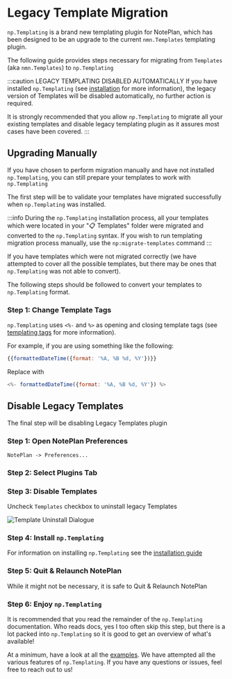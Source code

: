  

# Legacy Template Migration
`np.Templating` is a brand new templating plugin for NotePlan, which has been designed to be an upgrade to the current `nmn.Templates` templating plugin.

The following guide provides steps necessary for migrating from `Templates` (aka `nmn.Templates`) to `np.Templating`

:::caution LEGACY TEMPLATING DISABLED AUTOMATICALLY
If you have installed `np.Templating` (see [installation](/docs/installation) for more information), the legacy version of Templates will be disabled automatically, no further action is required.

It is strongly recommended that you allow `np.Templating` to migrate all your existing templates and disable legacy templating plugin as it assures most cases have been covered.
:::

## Upgrading Manually
If you have chosen to perform migration manually and have not installed `np.Templating`, you can still prepare your templates to work with `np.Templating`

The first step will be to validate your templates have migrated successfully when `np.Templating` was installed.

:::info
During the `np.Templating` installation process, all your templates which were located in your "📋 Templates" folder were migrated and converted to the `np.Templating` syntax. If you wish to run templating migration process manually, use the `np:migrate-templates` command
:::

If you have templates which were not migrated correctly (we have attempted to cover all the possible templates, but there may be ones that `np.Templating` was not able to convert).

The following steps should be followed to convert your templates to `np.Templating` format.

### Step 1: Change Template Tags
`np.Templating` uses `<%-` and `%>` as opening and closing template tags (see [templating tags](/docs/templating-basics/template-tags) for more information).

For example, if you are using something like the following:

```js
{{formattedDateTime({format: '%A, %B %d, %Y'})}}
```

Replace with

```js
<%- formattedDateTime({format: '%A, %B %d, %Y'}) %>
```

## Disable Legacy Templates
The final step will be disabling Legacy Templates plugin

### Step 1: Open NotePlan Preferences
`NotePlan -> Preferences...`

### Step 2: Select Plugins Tab

### Step 3: Disable Templates
Uncheck `Templates` checkbox to uninstall legacy Templates

<img src={templatesuninstall.src} alt="Template Uninstall Dialogue" />

### Step 4: Install `np.Templating`
For information on installing `np.Templating` see the [installation guide](/docs/installation)

### Step 5: Quit & Relaunch NotePlan
While it might not be necessary, it is safe to Quit & Relaunch NotePlan

### Step 6: Enjoy `np.Templating`
It is recommended that you read the remainder of the `np.Templating` documentation. Who reads docs, yes I too often skip this step, but there is a lot packed into `np.Templating` so it is good to get an overview of what's available!

At a minimum, have a look at all the [examples](/docs/templating-examples/simple). We have attempted all the various features of `np.Templating`. If you have any questions or issues, feel free to reach out to us!
